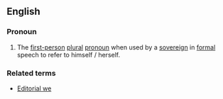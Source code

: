 ==English==
===Pronoun===
{{wikipedia}}
{{infl|en|pronoun|head=[[royal]] [[we]]}}
# The [[first-person]] [[plural]] [[pronoun]] when used by a [[sovereign]] in [[formal]] speech to refer to himself / herself.
===Related terms===
*[[Editorial we]]